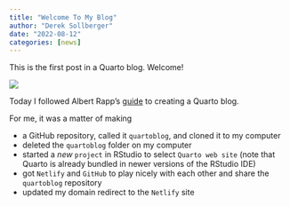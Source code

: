```yaml
---
title: "Welcome To My Blog"
author: "Derek Sollberger"
date: "2022-08-12"
categories: [news]
---
```


This is the first post in a Quarto blog. Welcome!

![](thumbnail.jpg)

Today I followed Albert Rapp's [guide](https://albert-rapp.de/posts/13_quarto_blog_writing_guide/13_quarto_blog_writing_guide.html) to creating a Quarto blog.

For me, it was a matter of making

-   a GitHub repository, called it `quartoblog`, and cloned it to my computer
-   deleted the `quartoblog` folder on my computer
-   started a *new* `project` in RStudio to select `Quarto web site` (note that Quarto is already bundled in newer versions of the RStudio IDE)
- got `Netlify` and `GitHub` to play nicely with each other and share the `quartoblog` repository
- updated my domain redirect to the `Netlify` site